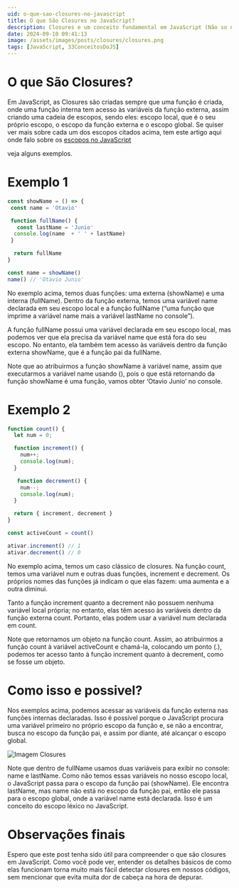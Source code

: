 ```yaml
---
uid: o-que-sao-closures-no-javascript
title: O que São Closures no JavaScript?
description: Closures e um conceito fundamental em JavaScript (Não so no JavaScript mas nas maiorias das linguagens de progamação). Conforme o MND , independente do nível de experiência, muitos profissionais ainda possuem dúvidas a respeito do que são closures espero que esse artigo te ajude a entender o que são Closures.
date: 2024-09-10 09:41:13
image: /assets/images/posts/closures/closures.png
tags: [JavaScript, 33ConceitosDoJS]
---
```


# O que São Closures?
Em JavaScript, as Closures são criadas sempre que uma função é criada, onde uma função interna tem acesso às variáveis da função externa, assim criando uma cadeia de escopos, sendo eles: escopo local, que é o seu próprio escopo, o escopo da função externa e o escopo global. Se quiser ver mais sobre cada um dos escopos citados acima, tem este artigo aqui onde falo sobre os [escopos no JavaScript](https://medium.com/@rubensjunio2110/escopos-no-javascript-3a5483a0392e "escopos no JavaScript")

veja alguns exemplos.

# Exemplo 1
```typescript
const showName = () => {
 const name = 'Otavio'

 function fullName() {
   const lastName = 'Junio'
  console.log(name  + ' ' + lastName)
 }

  return fullName
}

const name = showName()
name() // 'Otavio Junio'
```

No exemplo acima, temos duas funções: uma externa (showName) e uma interna (fullName). Dentro da função externa, temos uma variável name declarada em seu escopo local e a função fullName (“uma função que imprime a variável name mais a variável lastName no console”).

A função fullName possui uma variável declarada em seu escopo local, mas podemos ver que ela precisa da variável name que está fora do seu escopo. No entanto, ela também tem acesso às variáveis dentro da função externa showName, que é a função pai da fullName.

Note que ao atribuirmos a função showName à variável name, assim que executarmos a variável name usando (), pois o que está retornando da função showName é uma função, vamos obter ‘Otavio Junio’ no console.

# Exemplo 2
```typescript
function count() {
  let num = 0;

  function increment() {
    num++;
    console.log(num);
  }

   function decrement() {
    num--;
    console.log(num);
  }

  return { increment, decrement }
}

const activeCount = count()

ativar.increment() // 1
ativar.decrement() // 0
```

No exemplo acima, temos um caso clássico de closures. Na função count, temos uma variável num e outras duas funções, increment e decrement. Os próprios nomes das funções já indicam o que elas fazem: uma aumenta e a outra diminui.

Tanto a função increment quanto a decrement não possuem nenhuma variável local própria; no entanto, elas têm acesso às variáveis dentro da função externa count. Portanto, elas podem usar a variável num declarada em count.

Note que retornamos um objeto na função count. Assim, ao atribuirmos a função count à variável activeCount e chamá-la, colocando um ponto (.), podemos ter acesso tanto à função increment quanto à decrement, como se fosse um objeto.

# Como isso e possivel?
Nos exemplos acima, podemos acessar as variáveis da função externa nas funções internas declaradas. Isso é possível porque o JavaScript procura uma variável primeiro no próprio escopo da função e, se não a encontrar, busca no escopo da função pai, e assim por diante, até alcançar o escopo global.

![Imagem Closures](/assets/images/posts/closures/closures-2.webp)

Note que dentro de fullName usamos duas variáveis para exibir no console: name e lastName. Como não temos essas variáveis no nosso escopo local, o JavaScript passa para o escopo da função pai (showName). Ele encontra lastName, mas name não está no escopo da função pai, então ele passa para o escopo global, onde a variável name está declarada. Isso é um conceito do escopo léxico no JavaScript.

# Observações finais
Espero que este post tenha sido útil para compreender o que são closures em JavaScript. Como você pode ver, entender os detalhes básicos de como elas funcionam torna muito mais fácil detectar closures em nossos códigos, sem mencionar que evita muita dor de cabeça na hora de depurar.